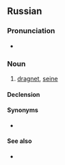 ==Russian==

===Pronunciation===
* {{IPA|/ˈbrʲedʲnʲɪk/|lang=ru}}

===Noun===
{{ru-noun+|бре́дник}}

# {{context|fishing|lang=ru}} [[dragnet]], [[seine]]

====Declension====
{{ru-noun-table|бре́дник}}

====Synonyms====
* {{l|ru|бредень}}

====See also====
* {{l|ru|невод}}